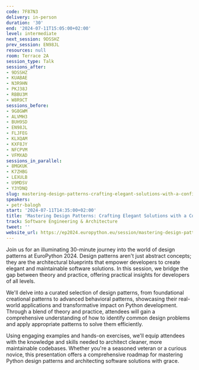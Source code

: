 ```yaml
---
code: 7F87N3
delivery: in-person
duration: '30'
end: '2024-07-11T15:05:00+02:00'
level: intermediate
next_session: 9DSSHZ
prev_session: EN98JL
resources: null
room: Terrace 2A
session_type: Talk
sessions_after:
- 9DSSHZ
- KUABAE
- N3R9HN
- PKJ38J
- RBBU3M
- W8R9CT
sessions_before:
- 9G8GWM
- ALVMH3
- BUH9SD
- EN98JL
- FLJFEG
- KLXQAM
- KXF8JY
- NFCPVM
- VFMXAD
sessions_in_parallel:
- 8MGKUK
- K7ZHBG
- LEXULB
- U9MDSV
- Y3YDNQ
slug: mastering-design-patterns-crafting-elegant-solutions-with-a-confidence
speakers:
- petr-balogh
start: '2024-07-11T14:35:00+02:00'
title: 'Mastering Design Patterns: Crafting Elegant Solutions with a Confidence'
track: Software Engineering & Architecture
tweet: ''
website_url: https://ep2024.europython.eu/session/mastering-design-patterns-crafting-elegant-solutions-with-a-confidence
---
```


Join us for an illuminating 30-minute journey into the world of design patterns at EuroPython 2024. Design patterns aren't just abstract concepts; they are the architectural blueprints that empower developers to create elegant and maintainable software solutions. In this session, we bridge the gap between theory and practice, offering practical insights for developers of all levels.

We'll delve into a curated selection of design patterns, from foundational creational patterns to advanced behavioral patterns, showcasing their real-world applications and transformative impact on Python development. Through a blend of theory and practice, attendees will gain a comprehensive understanding of how to identify common design problems and apply appropriate patterns to solve them efficiently.

Using engaging examples and hands-on exercises, we'll equip attendees with the knowledge and skills needed to architect cleaner, more maintainable codebases. Whether you're a seasoned veteran or a curious novice, this presentation offers a comprehensive roadmap for mastering Python design patterns and architecting software solutions with grace.
